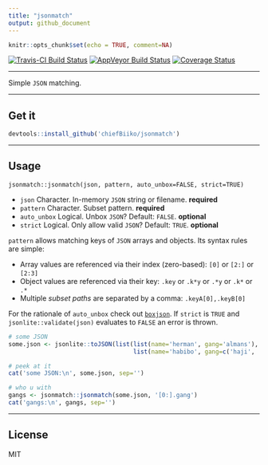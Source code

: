 ```yaml
---
title: "jsonmatch"
output: github_document
---
```


```r
knitr::opts_chunk$set(echo = TRUE, comment=NA)
```

[![Travis-CI Build Status](https://travis-ci.org/chiefBiiko/jsonmatch.svg?branch=master)](https://travis-ci.org/chiefBiiko/jsonmatch) [![AppVeyor Build Status](https://ci.appveyor.com/api/projects/status/github/chiefBiiko/jsonmatch?branch=master&svg=true)](https://ci.appveyor.com/project/chiefBiiko/jsonmatch) [![Coverage Status](https://codecov.io/gh/chiefBiiko/jsonmatch/branch/master/graph/badge.svg)](https://codecov.io/gh/chiefBiiko/jsonmatch)

***

Simple `JSON` matching.

***

## Get it

```r
devtools::install_github('chiefBiiko/jsonmatch')
```

***

## Usage

`jsonmatch::jsonmatch(json, pattern, auto_unbox=FALSE, strict=TRUE)`

+ `json` Character. In-memory `JSON` string or filename. **required**
+ `pattern` Character. Subset pattern. **required**
+ `auto_unbox` Logical. Unbox `JSON`? Default: `FALSE`. **optional**
+ `strict` Logical. Only allow valid `JSON`? Default: `TRUE`. **optional**

`pattern` allows matching keys of `JSON` arrays and objects. Its syntax rules are simple:

+ Array values are referenced via their index (zero-based): 
`[0]` or `[2:]` or `[2:3]`
+ Object values are referenced via their key: 
`.key` or `.k*y` or `.*y` or `.k*` or `.*`
+ Multiple *subset paths* are separated by a comma: `.keyA[0],.keyB[0]`

For the rationale of `auto_unbox` check out [`boxjson`](https://github.com/chiefBiiko/boxjson). If `strict` is `TRUE` and `jsonlite::validate(json)` evaluates to `FALSE` an error is thrown.

```r
# some JSON
some.json <- jsonlite::toJSON(list(list(name='herman', gang='almans'), 
                                   list(name='habibo', gang=c('haji', '419'))))

# peek at it
cat('some JSON:\n', some.json, sep='')
```

```r
# who u with
gangs <- jsonmatch::jsonmatch(some.json, '[0:].gang')
cat('gangs:\n', gangs, sep='')
```

***

## License

MIT
